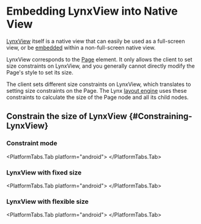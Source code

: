 
# Embedding LynxView into Native View

[LynxView](guide/spec#lynxview) itself is a native view that can easily be used as a full-screen view, or be [embedded](guide/spec#embedded) within a non-full-screen native view.

LynxView corresponds to the [Page](/api/elements/built-in/page) element. It only allows the client to set size constraints on LynxView, and you generally cannot directly modify the Page's style to set its size.

The client sets different size constraints on LynxView, which translates to setting size constraints on the Page.
The Lynx [layout engine](guide/spec#starlight) uses these constraints to calculate the size of the Page node and all its child nodes.

## Constrain the size of LynxView \{#Constraining-LynxView}

### Constraint mode

<PlatformTabs hashKey="platform">
<PlatformTabs.Tab platform="ios">
<ModeiOS />
</PlatformTabs.Tab>

<PlatformTabs.Tab platform="android">
  <ModeAndroid />
</PlatformTabs.Tab>

</PlatformTabs>

### LynxView with fixed size


<PlatformTabs hashKey="platform">
<PlatformTabs.Tab platform="ios">
<FixediOS />
</PlatformTabs.Tab>

<PlatformTabs.Tab platform="android">
  <FixedAndroid />
</PlatformTabs.Tab>

</PlatformTabs>

### LynxView with flexible size


<PlatformTabs hashKey="platform">
<PlatformTabs.Tab platform="ios">
<FlexiOS />
</PlatformTabs.Tab>

<PlatformTabs.Tab platform="android">
  <FlexAndroid />
</PlatformTabs.Tab>

</PlatformTabs>
